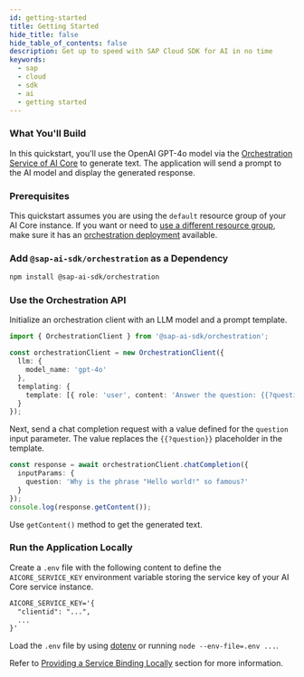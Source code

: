 ```yaml
---
id: getting-started
title: Getting Started
hide_title: false
hide_table_of_contents: false
description: Get up to speed with SAP Cloud SDK for AI in no time
keywords:
  - sap
  - cloud
  - sdk
  - ai
  - getting started
---
```


### What You'll Build

In this quickstart, you'll use the OpenAI GPT-4o model via the [Orchestration Service of AI Core](https://help.sap.com/docs/sap-ai-core/sap-ai-core-service-guide/orchestration) to generate text.
The application will send a prompt to the AI model and display the generated response.

### Prerequisites

This quickstart assumes you are using the `default` resource group of your AI Core instance.
If you want or need to [use a different resource group](orchestration/chat-completion#create-a-client), make sure it has an [orchestration deployment](https://help.sap.com/docs/sap-ai-core/sap-ai-core-service-guide/create-deployment-for-orchestration) available.

### Add `@sap-ai-sdk/orchestration` as a Dependency

```bash
npm install @sap-ai-sdk/orchestration
```

### Use the Orchestration API

Initialize an orchestration client with an LLM model and a prompt template.

```ts
import { OrchestrationClient } from '@sap-ai-sdk/orchestration';

const orchestrationClient = new OrchestrationClient({
  llm: {
    model_name: 'gpt-4o'
  },
  templating: {
    template: [{ role: 'user', content: 'Answer the question: {{?question}}' }]
  }
});
```

Next, send a chat completion request with a value defined for the `question` input parameter.
The value replaces the `{{?question}}` placeholder in the template.

```ts
const response = await orchestrationClient.chatCompletion({
  inputParams: {
    question: 'Why is the phrase "Hello world!" so famous?'
  }
});
console.log(response.getContent());
```

Use `getContent()` method to get the generated text.

### Run the Application Locally

Create a `.env` file with the following content to define the `AICORE_SERVICE_KEY` environment variable storing the service key of your AI Core service instance.

```txt
AICORE_SERVICE_KEY='{
  "clientid": "...",
  ...
}'
```

Load the `.env` file by using [dotenv](https://www.npmjs.com/package/dotenv) or running `node --env-file=.env ...`.

Refer to [Providing a Service Binding Locally](connecting-to-ai-core#providing-a-service-binding-locally) section for more information.
